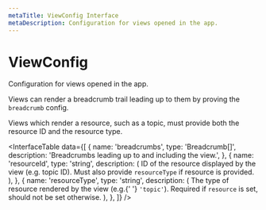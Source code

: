```yaml
---
metaTitle: ViewConfig Interface
metaDescription: Configuration for views opened in the app.
---
```


# ViewConfig

<Description>Configuration for views opened in the app.</Description>

Views can render a breadcrumb trail leading up to them by proving the `breadcrumb` config.

Views which render a resource, such as a topic, must provide both the resource ID and the resource type.

<InterfaceTable
  data={[
    {
      name: 'breadcrumbs',
      type: 'Breadcrumb[]',
      description:
        'Breadcrumbs leading up to and including the view.',
    },
    {
      name: 'resourceId',
      type: 'string',
      description: (
        <span>
          ID of the resource displayed by the view (e.g. topic ID).
          Must also provide <Code>resourceType</Code> if resource is
          provided.
        </span>
      ),
    },
    {
      name: 'resourceType',
      type: 'string',
      description: (
        <span>
          The type of resource rendered by the view (e.g.{' '}
          <Code>'topic'</Code>). Required if <Code>resource</Code> is
          set, should not be set otherwise.
        </span>
      ),
    },
  ]}
/>
